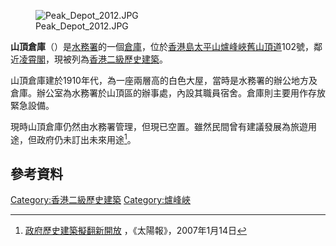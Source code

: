 {{coord|22|16|19|N|114|08|59|E|type:landmark|display=title}}
[[File:Peak_Depot_2012.JPG|thumb]]  

'''山頂倉庫'''（'''{{lang|en|Peak Depot}}'''）是[[水務署|水務署]]的一個[[倉庫|倉庫]]，位於[[香港島|香港島]][[太平山_(香港)|太平山]][[爐峰峽|爐峰峽]][[舊山頂道|舊山頂道]]102號，鄰近[[凌霄閣|凌霄閣]]，現被列為[[香港二級歷史建築|香港二級歷史建築]]。

山頂倉庫建於1910年代，為一座兩層高的白色大屋，當時是水務署的辦公地方及倉庫。辦公室為水務署於山頂區的辦事處，內設其職員宿舍。倉庫則主要用作存放緊急設備。

現時山頂倉庫仍然由水務署管理，但現已空置。雖然民間曾有建議發展為旅遊用途，但政府仍未訂出未來用途<ref>[http://the-sun.on.cc/channels/news/20070114/20070114021042_0000.html 政府歷史建築擬翻新開放] {{Wayback|url=http://the-sun.on.cc/channels/news/20070114/20070114021042_0000.html |date=20070127073304 }}，《太陽報》，2007年1月14日</ref>。

==參考資料==
{{reflist}}

{{HK-buil-stub}}

{{香港二級歷史建築}}

[[Category:香港二級歷史建築|Category:香港二級歷史建築]]
[[Category:爐峰峽|Category:爐峰峽]]